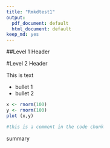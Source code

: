```yaml
---
title: "Rmkdtest1"
output:
  pdf_document: default
  html_document: default
keep_md: yes
---
```

##Level 1 Header

#Level 2 Header

This is text

- bullet 1
- bullet 2


```r
x <- rnorm(100)
y <- rnorm(100)
plot (x,y)

#this is a comment in the code chunk
```

summary



